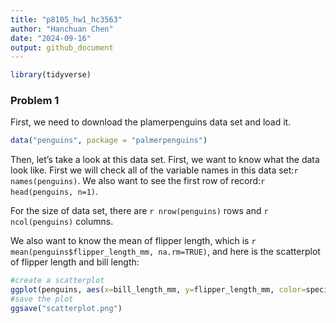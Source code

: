 ```yaml
---
title: "p8105_hw1_hc3563"
author: "Hanchuan Chen"
date: "2024-09-16"
output: github_document
---
```

```r
library(tidyverse)
```

### Problem 1
First, we need to download the plamerpenguins data set and load it.
```r
data("penguins", package = "palmerpenguins")
```
Then, let's take a look at this data set. First, we want to know what the data look like. First we will check all of the variable names in this data set:`r names(penguins)`. We also want to see the first row of record:`r head(penguins, n=1)`.

For the size of data set, there are `r nrow(penguins)` rows and `r ncol(penguins)` columns.

We also want to know the mean of flipper length, which is `r mean(penguins$flipper_length_mm, na.rm=TRUE)`, and here is the scatterplot of flipper length and bill length:

```r
#create a scatterplot
ggplot(penguins, aes(x=bill_length_mm, y=flipper_length_mm, color=species)) + geom_point()
#save the plot
ggsave("scatterplot.png")
```














